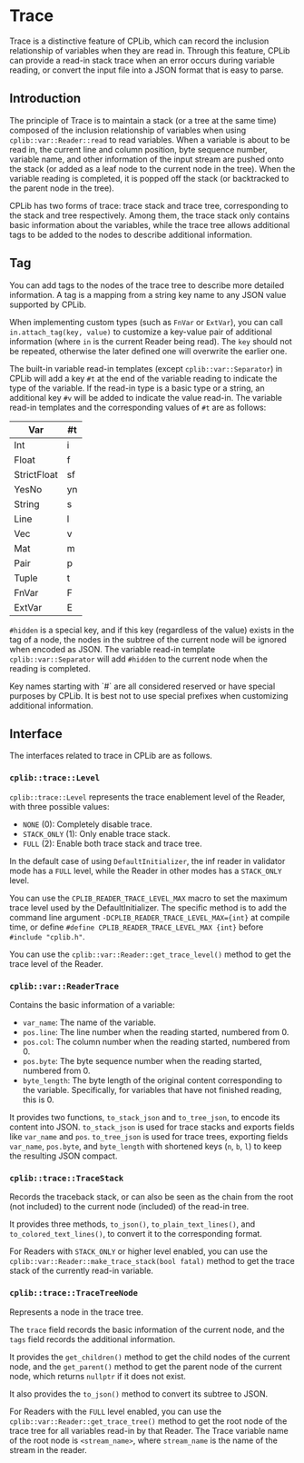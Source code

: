 
# Trace

Trace is a distinctive feature of CPLib, which can record the inclusion relationship of variables when they are read in. Through this feature, CPLib can provide a read-in stack trace when an error occurs during variable reading, or convert the input file into a JSON format that is easy to parse.

## Introduction

The principle of Trace is to maintain a stack (or a tree at the same time) composed of the inclusion relationship of variables when using `cplib::var::Reader::read` to read variables. When a variable is about to be read in, the current line and column position, byte sequence number, variable name, and other information of the input stream are pushed onto the stack (or added as a leaf node to the current node in the tree). When the variable reading is completed, it is popped off the stack (or backtracked to the parent node in the tree).

CPLib has two forms of trace: trace stack and trace tree, corresponding to the stack and tree respectively. Among them, the trace stack only contains basic information about the variables, while the trace tree allows additional tags to be added to the nodes to describe additional information.

## Tag

You can add tags to the nodes of the trace tree to describe more detailed information. A tag is a mapping from a string key name to any JSON value supported by CPLib.

When implementing custom types (such as `FnVar` or `ExtVar`), you can call `in.attach_tag(key, value)` to customize a key-value pair of additional information (where `in` is the current Reader being read). The `key` should not be repeated, otherwise the later defined one will overwrite the earlier one.

The built-in variable read-in templates (except `cplib::var::Separator`) in CPLib will add a key `#t` at the end of the variable reading to indicate the type of the variable. If the read-in type is a basic type or a string, an additional key `#v` will be added to indicate the value read-in. The variable read-in templates and the corresponding values of `#t` are as follows:

| Var         | #t  |
| ----------- | --- |
| Int         | i   |
| Float       | f   |
| StrictFloat | sf  |
| YesNo       | yn  |
| String      | s   |
| Line        | l   |
| Vec         | v   |
| Mat         | m   |
| Pair        | p   |
| Tuple       | t   |
| FnVar       | F   |
| ExtVar      | E   |

`#hidden` is a special key, and if this key (regardless of the value) exists in the tag of a node, the nodes in the subtree of the current node will be ignored when encoded as JSON. The variable read-in template `cplib::var::Separator` will add `#hidden` to the current node when the reading is completed.

<Callout type="warning">
  Key names starting with `#` are all considered reserved or have special purposes by CPLib. It is best not to use special prefixes when customizing additional information.
</Callout>

## Interface

The interfaces related to trace in CPLib are as follows.

### `cplib::trace::Level`

`cplib::trace::Level` represents the trace enablement level of the Reader, with three possible values:

- `NONE` (0): Completely disable trace.
- `STACK_ONLY` (1): Only enable trace stack.
- `FULL` (2): Enable both trace stack and trace tree.

In the default case of using `DefaultInitializer`, the inf reader in validator mode has a `FULL` level, while the Reader in other modes has a `STACK_ONLY` level.

You can use the `CPLIB_READER_TRACE_LEVEL_MAX` macro to set the maximum trace level used by the DefaultInitializer. The specific method is to add the command line argument `-DCPLIB_READER_TRACE_LEVEL_MAX={int}` at compile time, or define `#define CPLIB_READER_TRACE_LEVEL_MAX {int}` before `#include "cplib.h"`.

You can use the `cplib::var::Reader::get_trace_level()` method to get the trace level of the Reader.

### `cplib::var::ReaderTrace`

Contains the basic information of a variable:

- `var_name`: The name of the variable.
- `pos.line`: The line number when the reading started, numbered from 0.
- `pos.col`: The column number when the reading started, numbered from 0.
- `pos.byte`: The byte sequence number when the reading started, numbered from 0.
- `byte_length`: The byte length of the original content corresponding to the variable. Specifically, for variables that have not finished reading, this is 0.

It provides two functions, `to_stack_json` and `to_tree_json`, to encode its content into JSON. `to_stack_json` is used for trace stacks and exports fields like `var_name` and `pos`. `to_tree_json` is used for trace trees, exporting fields `var_name`, `pos.byte`, and `byte_length` with shortened keys (`n`, `b`, `l`) to keep the resulting JSON compact.

### `cplib::trace::TraceStack`

Records the traceback stack, or can also be seen as the chain from the root (not included) to the current node (included) of the read-in tree.

It provides three methods, `to_json()`, `to_plain_text_lines()`, and `to_colored_text_lines()`, to convert it to the corresponding format.

For Readers with `STACK_ONLY` or higher level enabled, you can use the `cplib::var::Reader::make_trace_stack(bool fatal)` method to get the trace stack of the currently read-in variable.

### `cplib::trace::TraceTreeNode`

Represents a node in the trace tree.

The `trace` field records the basic information of the current node, and the `tags` field records the additional information.

It provides the `get_children()` method to get the child nodes of the current node, and the `get_parent()` method to get the parent node of the current node, which returns `nullptr` if it does not exist.

It also provides the `to_json()` method to convert its subtree to JSON.

For Readers with the `FULL` level enabled, you can use the `cplib::var::Reader::get_trace_tree()` method to get the root node of the trace tree for all variables read-in by that Reader. The Trace variable name of the root node is `<stream_name>`, where `stream_name` is the name of the stream in the reader.

